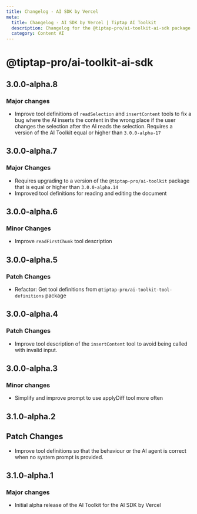 ```yaml
---
title: Changelog - AI SDK by Vercel
meta:
  title: Changelog - AI SDK by Vercel | Tiptap AI Toolkit
  description: Changelog for the @tiptap-pro/ai-toolkit-ai-sdk package
  category: Content AI
---
```


# @tiptap-pro/ai-toolkit-ai-sdk

## 3.0.0-alpha.8

### Major changes

- Improve tool definitions of `readSelection` and `insertContent` tools to fix a bug where the AI inserts the content in the wrong place if the user changes the selection after the AI reads the selection. Requires a version of the AI Toolkit equal or higher than `3.0.0-alpha-17`

## 3.0.0-alpha.7

### Major Changes

- Requires upgrading to a version of the `@tiptap-pro/ai-toolkit` package that is equal or higher than `3.0.0-alpha.14`
- Improved tool definitions for reading and editing the document

## 3.0.0-alpha.6

### Minor Changes

- Improve `readFirstChunk` tool description

## 3.0.0-alpha.5

### Patch Changes

- Refactor: Get tool definitions from `@tiptap-pro/ai-toolkit-tool-definitions` package

## 3.0.0-alpha.4

### Patch Changes

- Improve tool description of the `insertContent` tool to avoid being called with invalid input.

## 3.0.0-alpha.3

### Minor changes

- Simplify and improve prompt to use applyDiff tool more often

## 3.1.0-alpha.2

## Patch Changes

- Improve tool definitions so that the behaviour or the AI agent is correct when no system prompt is provided.

## 3.1.0-alpha.1

### Major changes

- Initial alpha release of the AI Toolkit for the AI SDK by Vercel
